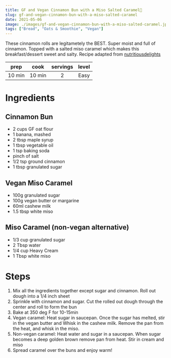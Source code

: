 ```yaml
---
title: GF and Vegan Cinnamon Bun with a Miso Salted Caramel🌱
slug: gf-and-vegan-cinnamon-bun-with-a-miso-salted-caramel
date: 2021-05-06
image: ./images/gf-and-vegan-cinnamon-bun-with-a-miso-salted-caramel.jpg
tags: ["Bread", "Oats & Smoothie", "Vegan"]
---
```


<StyledParagraph>These cinnamon rolls are legitametely the BEST. Super moist and full of cinnamon. Topped with a salted miso caramel which makes this breakfast/dessert sweet and salty. Recipe adapted from <a href= "https://www.instagram.com/nutritiousdelights/" target="_blank" rel="noreferrer noopener">nutritiousdelights</a></StyledParagraph>

| prep | cook | servings | level |
| :--: | :--: | :------: | :---: |
| 10 min | 10 min |  2  | Easy  |

# Ingredients

## Cinnamon Bun
- <ListItem>2 cups GF oat flour</ListItem>
- <ListItem>1 banana, mashed</ListItem>
- <ListItem>2 tbsp maple syrup</ListItem>
- <ListItem>1 tbsp vegetable oil</ListItem>
- <ListItem>1 tsp baking soda</ListItem>
- <ListItem>pinch of salt</ListItem>
- <ListItem>1/2 tsp ground cinnamon</ListItem>
- <ListItem>1 tbsp granulated sugar</ListItem>

## Vegan Miso Caramel 
- <ListItem>100g granulated sugar</ListItem>
- <ListItem>100g vegan butter or margarine</ListItem>
- <ListItem>60ml cashew milk</ListItem>
- <ListItem>1.5 tbsp white miso</ListItem>

## Miso Caramel (non-vegan alternative)
- <ListItem>1/3 cup granulated sugar</ListItem>
- <ListItem>2 Tbsp water</ListItem>
- <ListItem>1/4 cup Heavy Cream</ListItem>
- <ListItem>1 Tbsp white miso</ListItem>

# Steps

1. Mix all the ingredients together except sugar and cinnamon. Roll out dough into a 1/4 inch sheet
2. Sprinkle with cinnamon and sugar. Cut the rolled out dough through the center and roll to form the bun 
3. Bake at 350 deg F for 10-15min 
4. Vegan caramel: Heat sugar in saucepan. Once the sugar has melted, stir in the vegan butter and Whisk in the cashew milk. Remove the pan from the heat, and whisk in the miso.
5. Non-vegan caramel: Heat water and sugar in a saucepan. When sugar becomes a deep golden brown remove pan from heat. Stir in cream and miso
6. Spread caramel over the buns and enjoy warm! 
